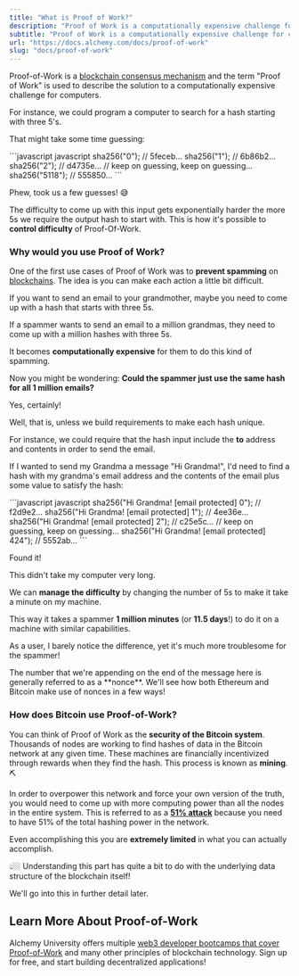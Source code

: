 ```yaml
---
title: "What is Proof of Work?"
description: "Proof of Work is a computationally expensive challenge for computers used to control difficulty and secure a blockchain network through mining, where nodes are financially incentivized to find hashes of data."
subtitle: "Proof of Work is a computationally expensive challenge for computers used to control difficulty and secure a blockchain network through mining, where nodes are financially incentivized to find hashes of data."
url: "https://docs.alchemy.com/docs/proof-of-work"
slug: "docs/proof-of-work"
---
```


Proof-of-Work is a [blockchain consensus mechanism](/docs/what-are-blockchain-consensus-mechanisms) and the term "Proof of Work" is used to describe the solution to a computationally expensive challenge for computers.

For instance, we could program a computer to search for a hash starting with three 5's.

That might take some time guessing:

<CodeGroup>
  ```javascript javascript
  sha256("0"); // 5feceb…
  sha256("1"); // 6b86b2…
  sha256("2"); // d4735e…
  // keep on guessing, keep on guessing…
  sha256("5118"); // 555850…
  ```
</CodeGroup>

Phew, took us a few guesses! 😅

The difficulty to come up with this input gets exponentially harder the more 5s we require the output hash to start with. This is how it's possible to **control difficulty** of Proof-Of-Work.

### Why would you use Proof of Work?

One of the first use cases of Proof of Work was to **prevent spamming** on [blockchains](/docs/what-is-a-blockchain). The idea is you can make each action a little bit difficult.

If you want to send an email to your grandmother, maybe you need to come up with a hash that starts with three 5s.

If a spammer wants to send an email to a million grandmas, they need to come up with a million hashes with three 5s.

It becomes **computationally expensive** for them to do this kind of spamming.

Now you might be wondering: **Could the spammer just use the same hash for all 1 million emails?**

Yes, certainly!

Well, that is, unless we build requirements to make each hash unique.

For instance, we could require that the hash input include the **to** address and contents in order to send the email.

If I wanted to send my Grandma a message "Hi Grandma!", I'd need to find a hash with my grandma's email address and the contents of the email plus some value to satisfy the hash:

<CodeGroup>
  ```javascript javascript
  sha256("Hi Grandma! [email protected] 0"); // f2d9e2…
  sha256("Hi Grandma! [email protected] 1"); // 4ee36e…
  sha256("Hi Grandma! [email protected] 2"); // c25e5c…
  // keep on guessing, keep on guessing…
  sha256("Hi Grandma! [email protected] 424"); // 5552ab…
  ```
</CodeGroup>

Found it!

This didn't take my computer very long.

We can **manage the difficulty** by changing the number of 5s to make it take a minute on my machine.

This way it takes a spammer **1 million minutes** (or **11.5 days**!) to do it on a machine with similar capabilities.

As a user, I barely notice the difference, yet it's much more troublesome for the spammer!

<Info>
  The number that we're appending on the end of the message here is generally referred to as a **nonce**. We'll see how both Ethereum and Bitcoin make use of nonces in a few ways!
</Info>

### How does Bitcoin use Proof-of-Work?

You can think of Proof of Work as the **security of the Bitcoin system**. Thousands of nodes are working to find hashes of data in the Bitcoin network at any given time. These machines are financially incentivized through rewards when they find the hash. This process is known as **mining**. ⛏

In order to overpower this network and force your own version of the truth, you would need to come up with more computing power than all the nodes in the entire system. This is referred to as a **[51% attack](/docs/51-percent-attack)** because you need to have 51% of the total hashing power in the network.

Even accomplishing this you are **extremely limited** in what you can actually accomplish.

👆🏼 Understanding this part has quite a bit to do with the underlying data structure of the blockchain itself!

We'll go into this in further detail later.

## Learn More About Proof-of-Work

Alchemy University offers multiple [web3 developer bootcamps that cover Proof-of-Work](https://university.alchemy.com/ethereum) and many other principles of blockchain technology. Sign up for free, and start building decentralized applications!
